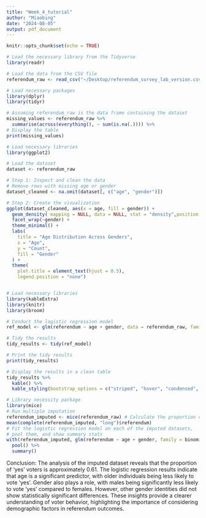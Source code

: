 ```yaml
---
title: "Week_4_tutorial"
author: "Miaobing"
date: "2024-08-05"
output: pdf_document
---
```


```r
knitr::opts_chunk$set(echo = TRUE)
```

```r
# Load the necessary library from the Tidyverse
library(readr)

# Load the data from the CSV file
referendum_raw <- read_csv("~/Desktop/referendum_survey_lab_version.csv")
```

```r
# Load necessary packages
library(dplyr)
library(tidyr)

# Assuming referendum_raw is the data frame containing the dataset
missing_values <- referendum_raw %>%
  summarise(across(everything(), ~ sum(is.na(.)))) %>%
# Display the table
print(missing_values)

```
```r
# Load necessary libraries
library(ggplot2)

# Load the dataset
dataset <- referendum_raw

# Step 1: Inspect and clean the data
# Remove rows with missing age or gender
dataset_cleaned <- na.omit(dataset[, c("age", "gender")])

# Step 2: Create the visualization
ggplot(dataset_cleaned, aes(x = age, fill = gender)) +
  geom_density( mapping = NULL, data = NULL, stat = "density",position = "identity") +
  facet_wrap(~gender) +
  theme_minimal() +
  labs(
    title = "Age Distribution Across Genders",
    x = "Age",
    y = "Count",
    fill = "Gender"
  ) +
  theme(
    plot.title = element_text(hjust = 0.5),
    legend.position = "none")
```


```r

```

```r
# Load necessary libraries
library(kableExtra)
library(knitr)
library(broom)

# Conduct the logistic regression model
ref_model <- glm(referendum ~ age + gender, data = referendum_raw, family = binomial)

# Tidy the results
tidy_results <- tidy(ref_model)

# Print the tidy results
print(tidy_results)

# Display the results in a clean table
tidy_results %>%
  kable() %>%
  kable_styling(bootstrap_options = c("striped", "hover", "condensed", "responsive"))

```
```r
# Library necessity package
library(mice)
# Run multiple imputation
referendum_imputed <- mice(referendum_raw) # Calculate the proportion of yes voters
mean(complete(referendum_imputed, "long")$referendum)
# Fit the logistic regression model on each of the imputed datasets,
# pool them, and show summary stats
with(referendum_imputed, glm(referendum ~ age + gender, family = binomial)) %>% 
  pool() %>%
  summary()
```
Conclusion:
The analysis of the imputed dataset reveals that the proportion of 'yes' voters is approximately 0.61. The logistic regression results indicate that age is a significant predictor, with older individuals being less likely to vote 'yes'. Gender also plays a role, with males being significantly less likely to vote 'yes' compared to females. However, other gender identities did not show statistically significant differences. These insights provide a clearer understanding of voter behavior, highlighting the importance of considering demographic factors in referendum outcomes.
